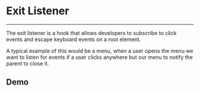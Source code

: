 

<Meta title="Docs/Components/Exit Listener" />

# Exit Listener

---

The exit listener is a hook that allows developers to subscribe to
click events and escape keyboard events on a root element.

A typical example of this would be a menu, when a user opens the menu we want
to listen for events if a user clicks anywhere but our menu to notify
the parent to close it.

## Demo
<Canvas of={ExitListenerStories.Simple} sourceState="shown" />
